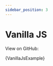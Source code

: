 ```yaml
---
sidebar_position: 3
---
```



# Vanilla JS

View on GitHub: <ExternalLink text="Vanilla JS Example" url="https://github.com/kyco/eeaas/blob/main/apps/docs-new/src/examples/vanilla-js.html" />

<CodeBlock language="html" title="vanilla-js.html" showLineNumbers>
  {VanillaJsExample}
</CodeBlock>
